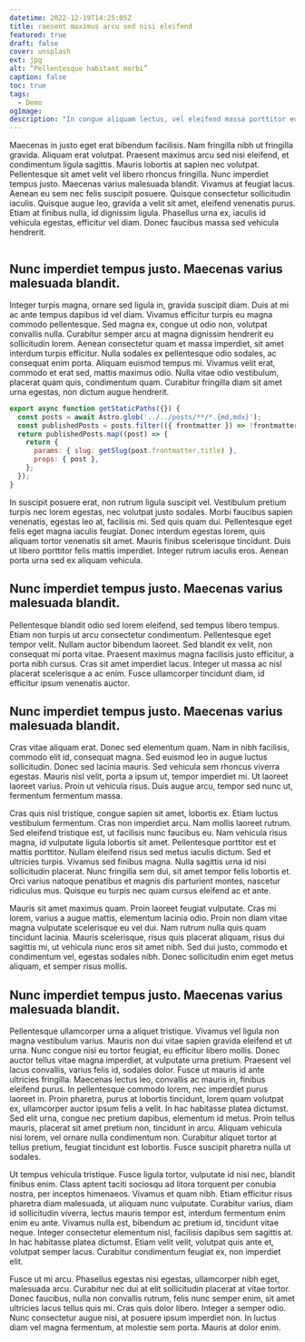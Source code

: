 ```yaml
---
datetime: 2022-12-19T14:25:05Z
title: raesent maximus arcu sed nisi eleifend
featured: true
draft: false
cover: unsplash
ext: jpg
alt: “Pellentesque habitant morbi”
caption: false
toc: true
tags:
  - Demo
ogImage:
description: "In congue aliquam lectus, vel eleifend massa porttitor eu. Donec molestie erat ipsum, id blandit odio rhoncus et. Mauris auctor cursus quam quis venenatis. Maecenas vel vehicula mi. Nulla hendrerit neque at risus lobortis, sed bibendum orci cursus. Phasellus vel elit eleifend, mollis eros sit amet"
---
```


Maecenas in justo eget erat bibendum facilisis. Nam fringilla nibh ut fringilla gravida. Aliquam erat volutpat. Praesent maximus arcu sed nisi eleifend, et condimentum ligula sagittis. Mauris lobortis at sapien nec volutpat. Pellentesque sit amet velit vel libero rhoncus fringilla. Nunc imperdiet tempus justo. Maecenas varius malesuada blandit. Vivamus at feugiat lacus. Aenean eu sem nec felis suscipit posuere. Quisque consectetur sollicitudin iaculis. Quisque augue leo, gravida a velit sit amet, eleifend venenatis purus. Etiam at finibus nulla, id dignissim ligula. Phasellus urna ex, iaculis id vehicula egestas, efficitur vel diam. Donec faucibus massa sed vehicula hendrerit.

<Image src={unsplash} height={500} width={700} alt="" />

## Nunc imperdiet tempus justo. Maecenas varius malesuada blandit.

Integer turpis magna, ornare sed ligula in, gravida suscipit diam. Duis at mi ac ante tempus dapibus id vel diam. Vivamus efficitur turpis eu magna commodo pellentesque. Sed magna ex, congue ut odio non, volutpat convallis nulla. Curabitur semper arcu at magna dignissim hendrerit eu sollicitudin lorem. Aenean consectetur quam et massa imperdiet, sit amet interdum turpis efficitur. Nulla sodales ex pellentesque odio sodales, ac consequat enim porta. Aliquam euismod tempus mi. Vivamus velit erat, commodo et erat sed, mattis maximus odio. Nulla vitae odio vestibulum, placerat quam quis, condimentum quam. Curabitur fringilla diam sit amet urna egestas, non dictum augue hendrerit.

```jsx
export async function getStaticPaths({}) {
  const posts = await Astro.glob('../../posts/**/*.{md,mdx}');
  const publishedPosts = posts.filter(({ frontmatter }) => !frontmatter.draft);
  return publishedPosts.map((post) => {
    return {
      params: { slug: getSlug(post.frontmatter.title) },
      props: { post },
    };
  });
}
```

In suscipit posuere erat, non rutrum ligula suscipit vel. Vestibulum pretium turpis nec lorem egestas, nec volutpat justo sodales. Morbi faucibus sapien venenatis, egestas leo at, facilisis mi. Sed quis quam dui. Pellentesque eget felis eget magna iaculis feugiat. Donec interdum egestas lorem, quis aliquam tortor venenatis sit amet. Mauris finibus scelerisque tincidunt. Duis ut libero porttitor felis mattis imperdiet. Integer rutrum iaculis eros. Aenean porta urna sed ex aliquam vehicula.

## Nunc imperdiet tempus justo. Maecenas varius malesuada blandit.

Pellentesque blandit odio sed lorem eleifend, sed tempus libero tempus. Etiam non turpis ut arcu consectetur condimentum. Pellentesque eget tempor velit. Nullam auctor bibendum laoreet. Sed blandit ex velit, non consequat mi porta vitae. Praesent maximus magna facilisis justo efficitur, a porta nibh cursus. Cras sit amet imperdiet lacus. Integer ut massa ac nisl placerat scelerisque a ac enim. Fusce ullamcorper tincidunt diam, id efficitur ipsum venenatis auctor.

## Nunc imperdiet tempus justo. Maecenas varius malesuada blandit.

Cras vitae aliquam erat. Donec sed elementum quam. Nam in nibh facilisis, commodo elit id, consequat magna. Sed euismod leo in augue luctus sollicitudin. Donec sed lacinia mauris. Sed vehicula sem rhoncus viverra egestas. Mauris nisl velit, porta a ipsum ut, tempor imperdiet mi. Ut laoreet laoreet varius. Proin ut vehicula risus. Duis augue arcu, tempor sed nunc ut, fermentum fermentum massa.

Cras quis nisl tristique, congue sapien sit amet, lobortis ex. Etiam luctus vestibulum fermentum. Cras non imperdiet arcu. Nam mollis laoreet rutrum. Sed eleifend tristique est, ut facilisis nunc faucibus eu. Nam vehicula risus magna, id vulputate ligula lobortis sit amet. Pellentesque porttitor est et mattis porttitor. Nullam eleifend risus sed metus iaculis dictum. Sed et ultricies turpis. Vivamus sed finibus magna. Nulla sagittis urna id nisi sollicitudin placerat. Nunc fringilla sem dui, sit amet tempor felis lobortis et. Orci varius natoque penatibus et magnis dis parturient montes, nascetur ridiculus mus. Quisque eu turpis nec quam cursus eleifend ac et ante.

Mauris sit amet maximus quam. Proin laoreet feugiat vulputate. Cras mi lorem, varius a augue mattis, elementum lacinia odio. Proin non diam vitae magna vulputate scelerisque eu vel dui. Nam rutrum nulla quis quam tincidunt lacinia. Mauris scelerisque, risus quis placerat aliquam, risus dui sagittis mi, ut vehicula nunc eros sit amet nibh. Sed dui justo, commodo et condimentum vel, egestas sodales nibh. Donec sollicitudin enim eget metus aliquam, et semper risus mollis.

## Nunc imperdiet tempus justo. Maecenas varius malesuada blandit.

Pellentesque ullamcorper urna a aliquet tristique. Vivamus vel ligula non magna vestibulum varius. Mauris non dui vitae sapien gravida eleifend et ut urna. Nunc congue nisi eu tortor feugiat, eu efficitur libero mollis. Donec auctor tellus vitae magna imperdiet, at vulputate urna pretium. Praesent vel lacus convallis, varius felis id, sodales dolor. Fusce ut mauris id ante ultricies fringilla. Maecenas lectus leo, convallis ac mauris in, finibus eleifend purus. In pellentesque commodo lorem, nec imperdiet purus laoreet in. Proin pharetra, purus at lobortis tincidunt, lorem quam volutpat ex, ullamcorper auctor ipsum felis a velit. In hac habitasse platea dictumst. Sed elit urna, congue nec pretium dapibus, elementum id metus. Proin tellus mauris, placerat sit amet pretium non, tincidunt in arcu. Aliquam vehicula nisi lorem, vel ornare nulla condimentum non. Curabitur aliquet tortor at tellus pretium, feugiat tincidunt est lobortis. Fusce suscipit pharetra nulla ut sodales.

Ut tempus vehicula tristique. Fusce ligula tortor, vulputate id nisi nec, blandit finibus enim. Class aptent taciti sociosqu ad litora torquent per conubia nostra, per inceptos himenaeos. Vivamus et quam nibh. Etiam efficitur risus pharetra diam malesuada, ut aliquam nunc vulputate. Curabitur varius, diam id sollicitudin viverra, lectus mauris tempor est, interdum fermentum enim enim eu ante. Vivamus nulla est, bibendum ac pretium id, tincidunt vitae neque. Integer consectetur elementum nisl, facilisis dapibus sem sagittis at. In hac habitasse platea dictumst. Etiam velit velit, volutpat quis ante et, volutpat semper lacus. Curabitur condimentum feugiat ex, non imperdiet elit.

Fusce ut mi arcu. Phasellus egestas nisi egestas, ullamcorper nibh eget, malesuada arcu. Curabitur nec dui at elit sollicitudin placerat at vitae tortor. Donec faucibus, nulla non convallis rutrum, felis nunc semper enim, sit amet ultricies lacus tellus quis mi. Cras quis dolor libero. Integer a semper odio. Nunc consectetur augue nisi, at posuere ipsum imperdiet non. In luctus diam vel magna fermentum, at molestie sem porta. Mauris at dolor enim.